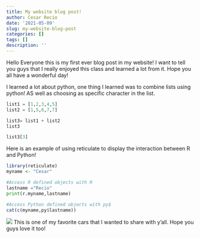 ```yaml
---
title: My website blog post!
author: Cesar Recio
date: '2021-05-09'
slug: my-website-blog-post
categories: []
tags: []
description: ''
---
```

Hello Everyone this is my first ever blog post in my website! I want to tell you guys that I really enjoyed this class and learned a lot from it. Hope you all have a wonderful day! 


I learned a lot about python, one thing I learned was to combine lists using python! AS well as choosing as specific character in the list.
```python
list1 = [1,2,3,4,5]
list2 = [1,5,6,7,7]

list3= list1 + list2
list3

list3[3]
```
Here is an example of using reticulate to display the interaction between R and Python!

```r
library(reticulate)
myname <- "Cesar"
```
```python
#Access R defined objects with R
lastname ="Recio"
print(r.myname,lastname)
```
```r
#Access Python defined objects with py$
cat(c(myname,py$lastname))
```





![](/post/2021-05-09-my-website-blog-post_files/_MG_2593.JPG)
This is one of my favorite cars that I wanted to share with y'all. Hope you guys love it too!
